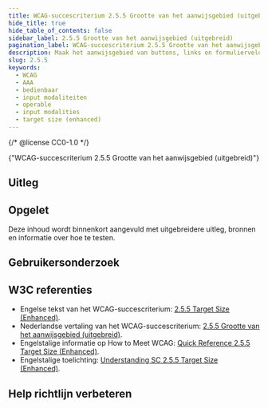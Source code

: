 ```yaml
---
title: WCAG-succescriterium 2.5.5 Grootte van het aanwijsgebied (uitgebreid)
hide_title: true
hide_table_of_contents: false
sidebar_label: 2.5.5 Grootte van het aanwijsgebied (uitgebreid)
pagination_label: WCAG-succescriterium 2.5.5 Grootte van het aanwijsgebied (uitgebreid)
description: Maak het aanwijsgebied van buttons, links en formuliervelden groot genoeg, zodat het makkelijker is om deze te selecteren.
slug: 2.5.5
keywords:
  - WCAG
  - AAA
  - bedienbaar
  - input modaliteiten
  - operable
  - input modalities
  - target size (enhanced)
---
```


{/* @license CC0-1.0 */}


<WcagHeadingGroup level={1} conformanceLevel="Niveau AAA">
  {"WCAG-succescriterium 2.5.5 Grootte van het aanwijsgebied (uitgebreid)"}
</WcagHeadingGroup>

<SpotlightSection type="info">
  <Markdown omitH1 headinglevel={3}>
    <AAAMessage />
  </Markdown>
</SpotlightSection>

## Uitleg

<Summary />

## Opgelet

Deze inhoud wordt binnenkort aangevuld met uitgebreidere uitleg, bronnen en informatie over hoe te testen.

## Gebruikersonderzoek

<CTAGebruikersonderzoek />

## W3C referenties

- Engelse tekst van het WCAG-succescriterium: [<span lang="en">2.5.5 Target Size (Enhanced)</span>](https://www.w3.org/TR/WCAG22/#target-size-enhanced).
- Nederlandse vertaling van het WCAG-succescriterium: [2.5.5 Grootte van het aanwijsgebied (uitgebreid)](https://www.w3.org/Translations/WCAG22-nl/#target-size-enhanced).
- Engelstalige informatie op <span lang="en">How to Meet WCAG</span>: [<span lang="en">Quick Reference 2.5.5 Target Size (Enhanced)</span>](https://www.w3.org/WAI/WCAG22/quickref/#target-size-enhanced).
- Engelstalige toelichting: [<span lang="en">Understanding SC 2.5.5 Target Size (Enhanced)</span>](https://www.w3.org/WAI/WCAG22/Understanding/target-size-enhanced.html).

<SpotlightSection type="info">
  <Markdown omitH1 headinglevel={3}>
    <Disclaimer />
  </Markdown>
</SpotlightSection>

## Help richtlijn verbeteren

<Markdown omitH1 headinglevel={3}>
  <WCAGFooterInfo />
</Markdown>
